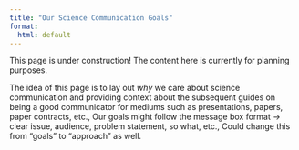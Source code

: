 ```yaml
---
title: "Our Science Communication Goals"
format: 
  html: default
---
```


::: {.callout-warning}
This page is under construction! The content here is currently for planning purposes.
:::

The idea of this page is to lay out *why* we care about science communication and providing context about the subsequent guides on being a good communicator for mediums such as presentations, papers, paper contracts, etc., Our goals might follow the message box format -> clear issue, audience, problem statement, so what, etc., Could change this from "goals" to "approach" as well. 